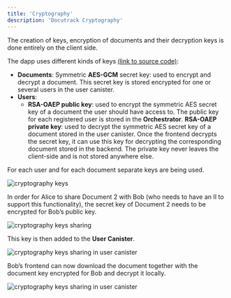 ```yaml
---
title: 'Cryptography'
description: 'Docutrack Cryptography'
---
```

The creation of keys, encryption of documents and their decryption keys is done entirely on the client side.

The dapp uses different kinds of keys [(link to source code)](https://github.com/icp-hub-it/ic-docutrack/blob/main/frontend/src/frontend/src/lib/crypto.js):

- **Documents**: Symmetric **AES-GCM** secret key: used to encrypt and decrypt a document. This secret key is stored encrypted for one or several users in the user canister.
- **Users**:
  - **RSA-OAEP public key**: used to encrypt the symmetric AES secret key of a document the user should have access to. The public key for each registered user is stored in the **Orchestrator**.
  **RSA-OAEP private key**: used to decrypt the symmetric AES secret key of a document stored in the user canister. Once the frontend decrypts the secret key, it can use this key for decrypting the corresponding document stored in the backend. The private key never leaves the client-side and is not stored anywhere else.

For each user and for each document separate keys are being used.

![cryptography keys](https://github.com/icp-hub-it/ic-docutrack/raw/main/docs/images/crypto-keys.png)

In order for Alice to share Document 2 with Bob (who needs to have an II to support this functionality), the secret key of Document 2 needs to be encrypted for Bob’s public key.

![cryptography keys sharing](https://github.com/icp-hub-it/ic-docutrack/raw/main/docs/images/crypto-keys-sharing.png)

This key is then added to the **User Canister**.

![cryptography keys sharing in user canister](https://github.com/icp-hub-it/ic-docutrack/raw/main/docs/images/crypto-keys-sharing-in-user-canister.png)

Bob’s frontend can now download the document together with the document key encrypted for Bob and decrypt it locally.

![cryptography keys sharing in user canister](https://github.com/icp-hub-it/ic-docutrack/raw/main/docs/images/crypto-keys-sharing-in-user-canister2.png)
